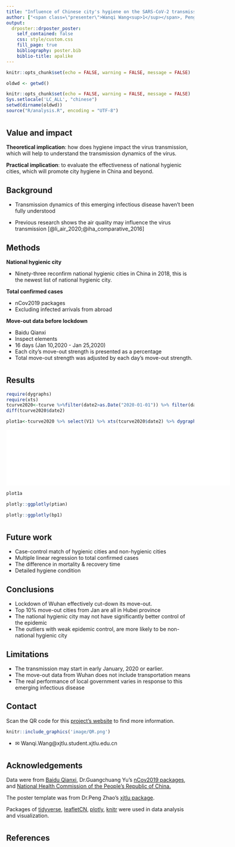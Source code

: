```yaml
---
title: "Influence of Chinese city's hygiene on the SARS-CoV-2 transmission"
author: ["<span class=\"presenter\">Wanqi Wang<sup>1</sup></span>, Peng Zhao<sup>1, 2</sup><ol class=\"affiliations\"><li>Department of public health, Xi'an Jiaotong-Liverpool University, Suzhou, China</li><li>Department of Environmental science,Xi'an Jiaotong-Liverpool University, Suzhou</li></ol>"]
output:
  drposter::drposter_poster:
    self_contained: false
    css: style/custom.css
    fill_page: true
    bibliography: poster.bib
    biblio-title: apalike
---
```


```r
knitr::opts_chunk$set(echo = FALSE, warning = FALSE, message = FALSE) 
```


```r
oldwd <- getwd()
```

```r
knitr::opts_chunk$set(echo = FALSE, warning = FALSE, message = FALSE) 
Sys.setlocale('LC_ALL', "chinese")
setwd(dirname(oldwd))
source("R/analysis.R", encoding = "UTF-8")
```

# {.col-3}

 
## Value and impact

**Theoretical implication**: how does hygiene impact the virus transmission, which will help to understand the transmission dynamics of the virus. 

**Practical implication**: to evaluate the effectiveness of national hygienic cities, which will promote city hygiene in China and beyond.



## Background

 - Transmission dynamics of this emerging infectious disease haven't been fully understood 
 
 - Previous research shows the air quality may influence the virus transmission   [@li_air_2020;@iha_comparative_2016]
 
## Methods

**National hygienic city**

  - Ninety-three reconfirm national hygienic cities in China in 2018, this is the newest  list of national hygienic city. 

**Total confirmed cases**

  - nCov2019 packages
  - Excluding infected arrivals from abroad

**Move-out data before lockdown**

  - Baidu Qianxi
  - Inspect elements
  - 16 days (Jan 10,2020 - Jan 25,2020)
  - Each city's move-out strength is presented as a percentage
  - Total move-out strength was adjusted by each day's move-out strength.


# {.col-3}


## Results 

```r
require(dygraphs) 
require(xts) 
tcurve2020<-tcurve %>%filter(date2>as.Date("2020-01-01")) %>% filter(date2<as.Date("2020-03-15"))
diff(tcurve2020$date2) 
```

```r
plot1a<-tcurve2020 %>% select(V1) %>% xts(tcurve2020$date2) %>% dygraph() %>% dyOptions(fillGraph = TRUE) %>% dyRangeSelector()%>%htmlwidgets::saveWidget()
```
<iframe seamless src="yourimage.html" width = "600" height="150" frameborder="0"></iframe>


```r
plot1a
```


```r
plotly::ggplotly(ptian)
```


```r
plotly::ggplotly(bp1)
```

# {.col-3}



## Future work

 - Case-control match of hygienic cities and non-hygienic cities
 - Multiple linear regression to total confirmed cases
 - The difference in mortality & recovery time
 - Detailed hygiene condition

## Conclusions
 - Lockdown of Wuhan effectively cut-down its move-out.
 - Top 10% move-out cities from Jan are all in Hubei province
 - The national hygienic city may not have significantly better control of the epidemic
 - The outliers with weak epidemic control, are more likely to be non- national hygienic city

## Limitations

 - The transmission may start in early January, 2020 or earlier. 
 - The move-out data from Wuhan does not include transportation means
 - The real performance of local government varies in response to this emerging infectious disease 

## Contact 

Scan the QR code for this [project's website](https://green-ear-rabbit.github.io/website/) to find more information. 

```r
knitr::include_graphics('image/QR.png')
```


- &#9993; Wanqi.Wang@xjtlu.student.xjtlu.edu.cn


# {.col-2}

## Acknowledgements

Data were from [Baidu Qianxi](qianxi.baidu.com), Dr.Guangchuang Yu's [nCov2019 packages](https://github.com/GuangchuangYu/nCov2019), and [National Health Commission of the People's Republic of China.](http://www.nhc.gov.cn/jkj/s5898/201509/a758669061fd469aa3a754c8781acae4.shtml)  

The poster template was from Dr.Peng Zhao's [xjtlu package](https://github.com/pzhaonet/xjtlu).

Packages of [tidyverse](https://github.com/tidyverse), [leafletCN](https://github.com/Lchiffon/leafletCN), [plotly](https://github.com/ropensci/plotly), [knitr](https://github.com/yihui/knitr) were used in data analysis and visualization. 

# {.col-2}

## References




